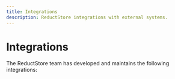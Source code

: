 ```yaml
---
title: Integrations
description: ReductStore integrations with external systems.
---
```


<head>
  <link
    rel="canonical"
    href="https://www.reduct.store/docs/integrations/ros2-agent"
  />
</head>

# Integrations

The ReductStore team has developed and maintains the following integrations:


<DocCardList />
